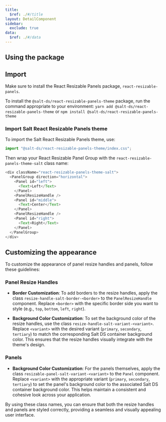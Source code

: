 ```yaml
---
title:
  $ref: ./#/title
layout: DetailComponent
sidebar:
  exclude: true
data:
  $ref: ./#/data
---
```


## Using the package

## Import

Make sure to install the React Resizable Panels package, `react-resizable-panels`.

To install the `@salt-ds/react-resizable-panels-theme` package, run the command appropriate to your environment: `yarn add @salt-ds/react-resizable-panels-theme` or `npm install @salt-ds/react-resizable-panels-theme`

### Import Salt React Resizable Panels theme

To import the Salt React Resizable Panels theme, use:

```js
import "@salt-ds/react-resizable-panels-theme/index.css";
```

Then wrap your React Resizable Panel Group with the `react-resizable-panels-theme-salt` class name:

```js
<div className="react-resizable-panels-theme-salt">
  <PanelGroup direction="horizontal">
    <Panel id="left">
      <Text>Left</Text>
    </Panel>
    <PanelResizeHandle />
    <Panel id="middle">
      <Text>Center</Text>
    </Panel>
    <PanelResizeHandle />
    <Panel id="right">
      <Text>Right</Text>
    </Panel>
  </PanelGroup>
</div>
```

## Customizing the appearance

To customize the appearance of panel resize handles and panels, follow these guidelines:

### Panel Resize Handles

- **Border Customization**: To add borders to the resize handles, apply the class `resize-handle-salt-border-<border>` to the `PanelResizeHandle` component. Replace `<border>` with the specific border side you want to style (e.g., `top`, `bottom`, `left`, `right`).

- **Background Color Customization**: To set the background color of the resize handles, use the class `resize-handle-salt-variant-<variant>`. Replace `<variant>` with the desired variant (`primary`, `secondary`, `tertiary`) to match the corresponding Salt DS container background color. This ensures that the resize handles visually integrate with the theme's design.

### Panels

- **Background Color Customization**: For the panels themselves, apply the class `resizable-panel-salt-variant-<variant>` to the `Panel` component. Replace `<variant>` with the appropriate variant (`primary`, `secondary`, `tertiary`) to set the panel's background color to the associated Salt DS container background color. This helps maintain a consistent and cohesive look across your application.

By using these class names, you can ensure that both the resize handles and panels are styled correctly, providing a seamless and visually appealing user interface.
